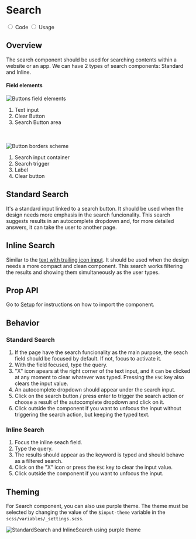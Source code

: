 

<Meta title="Components/Search" component={StandardSearch} />

<div className="docs-title docs-title--with-tab">
  <div>
    <h1 className="docs-title__text">Search</h1>
  </div>
</div>

<div className="docs-content">
    <div className="simple-tab-wrapper"></div>

  <input className="simple-tab" type="radio" name="type-tab" id="tab1" defaultChecked/>
  <label htmlFor="tab1">Code</label>

  <input className="simple-tab" type="radio" name="type-tab" id="tab2" />
  <label htmlFor="tab2">Usage</label>

  <div className="simple-tab__content content1">
    <h2>Overview</h2>
      <p>The search component should be used for searching contents within a website or an app. We can have 2 types
        of search components: Standard and Inline.
      </p>
    <div className="doc-anatomy-block">
        <div className="columns">
          <div className="column">
            <h4>Field elements</h4>
            <img src="docs/search/search-input.png" alt="Buttons field elements"/>
            <ol>
              <li>Text input</li>
              <li>Clear Button</li>
              <li>Search Button area</li>
            </ol>
          </div>
          <div className="column">
            <br />
            <br />
            <img src="docs/search/search-inline.png" alt="Button borders scheme"/>
            <ol>
              <li>Search input container</li>
              <li>Search trigger</li>
              <li>Label</li>
              <li>Clear button</li>
            </ol>
          </div>
        </div>
    </div>
  <h2>Standard Search</h2>
    <p>It's a standard input linked to a search button. It should be used when the design needs more
      emphasis in the search funcionality. This search suggests results in an autocomplete dropdown and, for more detailed answers,
      it can take the user to another page.
    </p>

  <Canvas>
    <Story name="Standard Search">
      <StandardSearch />
    </Story>
  </Canvas>

  <h2>Inline Search</h2>
    <p>Similar to the <a href="https://labstorybook-master.netlify.app/?path=/docs/components-text-input">text with trailing icon input</a>. 
      It should be used when the design needs a more compact and clean component. This search works filtering the results and showing them simultaneously 
      as the user types.
    </p>

  <Canvas>
    <Story name="Inline Search">
      <InlineSearch />
    </Story>
  </Canvas>

  <h2>Prop API</h2>
  <p>Go to <a href="/?path=/docs/getting-started-setup-confetti--page">Setup</a> for instructions on how to import the component.  </p>
  <ArgsTable of={StandardSearch} />
</div>



<div className="simple-tab__content content2">
  <h2>Behavior</h2>
  <div className="columns">
    <div className="column">
      <h3>Standard Search</h3>
      <ol>
        <li>If the page have the search funcionality as the main purpose, the seach field should be focused by default. If not, focus to activate it. </li>
        <li>With the field focused, type the query.</li>
        <li>"X" icon apears at the right corner of the text input, and it can be clicked at any moment to clear whatever was typed. Pressing the <code>ESC</code> key also clears the input value.</li>
        <li>An autocomplete dropdown should appear under the search input.</li>
        <li>Click on the search button / press enter to trigger the search action or choose a result of the autocomplete dropdown and click on it.</li>
        <li>Click outside the component if you want to unfocus the input without triggering the search action, but keeping the typed text. </li>
      </ol>
    </div>
    <div className="column">
      <h3>Inline Search</h3>
      <ol>
        <li>Focus the inline seach field.</li>
        <li>Type the query.</li>
        <li>The results should appear as the keyword is typed and should behave as a filtered search.</li>
        <li>Click on the "X" icon or press the <code>ESC</code> key to clear the input value.</li>
        <li>Click outside the component if you want to unfocus the input.</li>
      </ol>
    </div>
  </div>

  <h2>Theming</h2>
  <p>For Search component, you can also use purple theme. The theme must be selected by changing the value of the <code>$input-theme</code> variable in the <code>scss/variables/_settings.scss</code>.</p>

  <img src="docs/search/search-purple.png" alt="StandardSearch and InlineSearch using purple theme"/>

</div>
</div>

